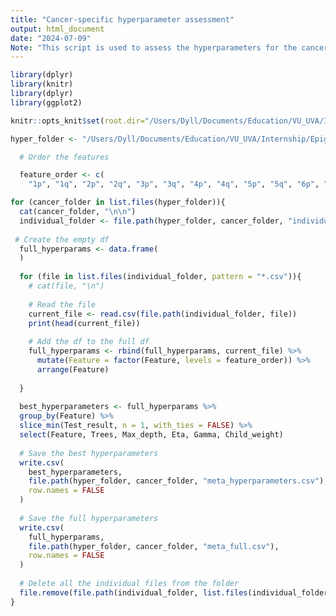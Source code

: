 ```yaml
---
title: "Cancer-specific hyperparameter assessment"
output: html_document
date: "2024-07-09"
Note: "This script is used to assess the hyperparameters for the cancer-specific meta learner models using the individual hyperparameter tuning data for each feature generated by parallel prcoessing"
---
```


```r
library(dplyr)
library(knitr)
library(dplyr)
library(ggplot2)
```


```r
knitr::opts_knit$set(root.dir="/Users/Dyll/Documents/Education/VU_UVA/Internship/Epigenetics/Janssen_Group-UMCUtrecht/Main_Project")
```


```r
hyper_folder <- "/Users/Dyll/Documents/Education/VU_UVA/Internship/Epigenetics/Janssen_Group-UMCUtrecht/Main_Project/Data/Cancer_specific_data/Model_input/Parameters/Hyperparameters/"

  # Order the features

  feature_order <- c(
    "1p", "1q", "2p", "2q", "3p", "3q", "4p", "4q", "5p", "5q", "6p", "6q", "7p", "7q", "8p", "8q", "9p", "9q", "10p", "10q", "11p", "11q", "12p", "12q", "13q", "14q", "15q", "16p", "16q", "17p", "17q", "18p", "18q", "19p", "19q", "20p", "20q", "21q", "22q", "peri_1", "peri_2", "peri_3", "peri_4", "peri_5", "peri_7", "peri_8", "peri_9", "peri_10", "peri_16_1", "peri_16_2", "peri_17", "peri_20", "peri_22_3", "ai1", "loh_hrd", "lst1")
```


```r
for (cancer_folder in list.files(hyper_folder)){
  cat(cancer_folder, "\n\n")
  individual_folder <- file.path(hyper_folder, cancer_folder, "individual_features")
  
 # Create the empty df 
  full_hyperparams <- data.frame(
  )
  
  for (file in list.files(individual_folder, pattern = "*.csv")){
    # cat(file, "\n")
    
    # Read the file
    current_file <- read.csv(file.path(individual_folder, file))
    print(head(current_file))
    
    # Add the df to the full df
    full_hyperparams <- rbind(full_hyperparams, current_file) %>%
      mutate(Feature = factor(Feature, levels = feature_order)) %>% 
      arrange(Feature)
      
  }
  
  best_hyperparameters <- full_hyperparams %>%
  group_by(Feature) %>%
  slice_min(Test_result, n = 1, with_ties = FALSE) %>%
  select(Feature, Trees, Max_depth, Eta, Gamma, Child_weight)
  
  # Save the best hyperparameters
  write.csv(
    best_hyperparameters, 
    file.path(hyper_folder, cancer_folder, "meta_hyperparameters.csv"),
    row.names = FALSE
  )
  
  # Save the full hyperparameters
  write.csv(
    full_hyperparams, 
    file.path(hyper_folder, cancer_folder, "meta_full.csv"),
    row.names = FALSE
  )
  
  # Delete all the individual files from the folder
  file.remove(file.path(individual_folder, list.files(individual_folder)))
}
    
  
```